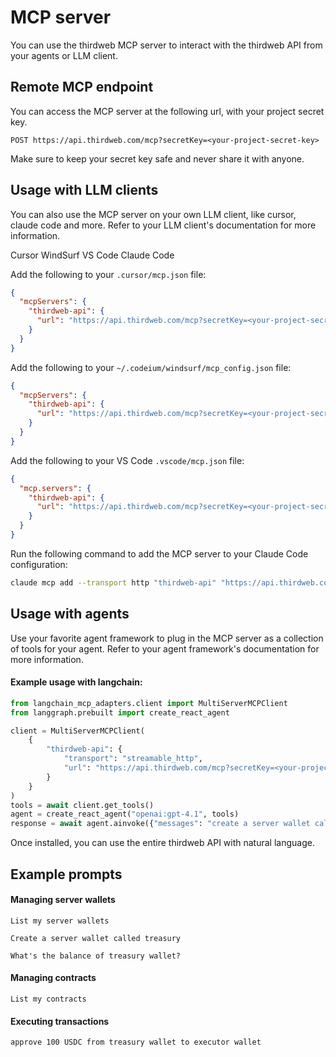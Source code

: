 
# MCP server

You can use the thirdweb MCP server to interact with the thirdweb API from your agents or LLM client.

## Remote MCP endpoint

You can access the MCP server at the following url, with your project secret key.

```http
POST https://api.thirdweb.com/mcp?secretKey=<your-project-secret-key>
```

Make sure to keep your secret key safe and never share it with anyone.

## Usage with LLM clients

You can also use the MCP server on your own LLM client, like cursor, claude code and more. Refer to your LLM client's documentation for more information.

<Tabs defaultValue="cursor">

<TabsList>
<TabsTrigger value="cursor">Cursor</TabsTrigger>
<TabsTrigger value="windsurf">WindSurf</TabsTrigger>
<TabsTrigger value="vscode">VS Code</TabsTrigger>
<TabsTrigger value="claudecode">Claude Code</TabsTrigger>
</TabsList>

<TabsContent value="cursor">

Add the following to your `.cursor/mcp.json` file:

```json
{
  "mcpServers": {
    "thirdweb-api": {
      "url": "https://api.thirdweb.com/mcp?secretKey=<your-project-secret-key>",
    }
  }
}
```

</TabsContent>

<TabsContent value="windsurf">

Add the following to your `~/.codeium/windsurf/mcp_config.json` file:

```json
{
  "mcpServers": {
    "thirdweb-api": {
      "url": "https://api.thirdweb.com/mcp?secretKey=<your-project-secret-key>",
    }
  }
}
```

</TabsContent>

<TabsContent value="vscode">

Add the following to your VS Code `.vscode/mcp.json` file:

```json
{
  "mcp.servers": {
    "thirdweb-api": {
      "url": "https://api.thirdweb.com/mcp?secretKey=<your-project-secret-key>",
    }
  }
}
```

</TabsContent>

<TabsContent value="claudecode">

Run the following command to add the MCP server to your Claude Code configuration:

```bash
claude mcp add --transport http "thirdweb-api" "https://api.thirdweb.com/mcp?secretKey=<your-project-secret-key>"
```

</TabsContent>

</Tabs>

## Usage with agents

Use your favorite agent framework to plug in the MCP server as a collection of tools for your agent.  Refer to your agent framework's documentation for more information.

#### Example usage with langchain:

```python
from langchain_mcp_adapters.client import MultiServerMCPClient
from langgraph.prebuilt import create_react_agent

client = MultiServerMCPClient(
    {
        "thirdweb-api": {
            "transport": "streamable_http",
            "url": "https://api.thirdweb.com/mcp?secretKey=<your-project-secret-key>",
        }
    }
)
tools = await client.get_tools()
agent = create_react_agent("openai:gpt-4.1", tools)
response = await agent.ainvoke({"messages": "create a server wallet called 'my-wallet'"})
```

Once installed, you can use the entire thirdweb API with natural language. 

## Example prompts

#### Managing server wallets

```
List my server wallets
```

```
Create a server wallet called treasury
```

```
What's the balance of treasury wallet?
```

#### Managing contracts

```
List my contracts
```

#### Executing transactions

```
approve 100 USDC from treasury wallet to executor wallet
```

